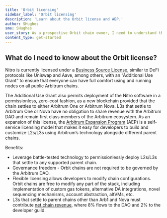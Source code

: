 ```yaml
---
title: 'Orbit licensing'
sidebar_label: 'Orbit licensing'
description: 'Learn about the Orbit license and AEP.'
author: SHughes
sme: SHughes
user_story: As a prospective Orbit chain owner, I need to understand the Orbit license.
content_type: get-started
---
```


## What do I need to know about the Orbit license?

Nitro is currently licensed under a [Business Source License](https://github.com/OffchainLabs/nitro/blob/master/LICENSE.md), similar to DeFi protocols like Uniswap and Aave, among others, with an “Additional Use Grant” to ensure that everyone can have full comfort using and running nodes on all public Arbitrum chains.

The Additional Use Grant also permits deployment of the Nitro software in a permissionless, zero-cost fashion, as a new blockchain provided that the chain settles to either Arbitrum One or Arbitrum Nova. L3s that settle to Arbitrum One or Nova have no obligation to share revenue with the Arbitrum DAO and remain first class members of the Arbitrum ecosystem.
As an expansion of this license, the [Arbitrum Expansion Program](https://docs.arbitrum.foundation/aep/ArbitrumExpansionProgramTerms.pdf) (AEP) is a self-service licensing model that makes it easy for developers to build and customize L2s/L3s using Arbitrum’s technology alongside different parent chains.

Benefits:

- Leverage battle-tested technology to permissionlessly deploy L2s/L3s that settle to any supported parent chain.
- Governance freedom - Orbit chains are not required to be governed by the Arbitrum DAO.
- Flexible licensing allows developers to modify chain configurations. Orbit chains are free to modify any part of the stack, including implementation of custom gas tokens, alternative DA integrations, novel sequencing mechanisms, account abstraction, altVMs, etc.
- L3s that settle to parent chains other than Arb1 and Nova must contribute [net chain revenue](/launch-orbit-chain/02-configure-your-chain/advanced-configurations/03-aep-fee-router/03-calculate-aep-fees.mdx#calculating-aep-fees), where 8% flows to the DAO and 2% to the developer guild.
